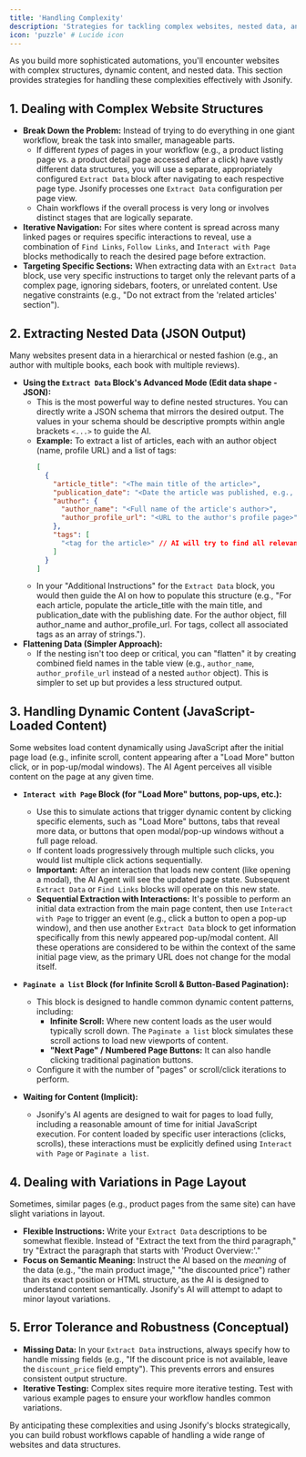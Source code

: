 ```yaml
---
title: 'Handling Complexity'
description: 'Strategies for tackling complex websites, nested data, and dynamic content in your Jsonify workflows.'
icon: 'puzzle' # Lucide icon
---
```


As you build more sophisticated automations, you'll encounter websites with complex structures, dynamic content, and nested data. This section provides strategies for handling these complexities effectively with Jsonify.

## 1. Dealing with Complex Website Structures

* **Break Down the Problem:** Instead of trying to do everything in one giant workflow, break the task into smaller, manageable parts.
    * If different *types* of pages in your workflow (e.g., a product listing page vs. a product detail page accessed after a click) have vastly different data structures, you will use a separate, appropriately configured `Extract Data` block after navigating to each respective page type. Jsonify processes one `Extract Data` configuration per page view.
    * Chain workflows if the overall process is very long or involves distinct stages that are logically separate.
* **Iterative Navigation:** For sites where content is spread across many linked pages or requires specific interactions to reveal, use a combination of `Find Links`, `Follow Links`, and `Interact with Page` blocks methodically to reach the desired page before extraction.
* **Targeting Specific Sections:** When extracting data with an `Extract Data` block, use very specific instructions to target only the relevant parts of a complex page, ignoring sidebars, footers, or unrelated content. Use negative constraints (e.g., "Do not extract from the 'related articles' section").

## 2. Extracting Nested Data (JSON Output)

Many websites present data in a hierarchical or nested fashion (e.g., an author with multiple books, each book with multiple reviews).

* **Using the `Extract Data` Block's Advanced Mode (Edit data shape - JSON):**
    * This is the most powerful way to define nested structures. You can directly write a JSON schema that mirrors the desired output. The values in your schema should be descriptive prompts within angle brackets `<...>` to guide the AI.
    * **Example:** To extract a list of articles, each with an author object (name, profile URL) and a list of tags:
        ```json
        [
          {
            "article_title": "<The main title of the article>",
            "publication_date": "<Date the article was published, e.g., YYYY-MM-DD>",
            "author": {
              "author_name": "<Full name of the article's author>",
              "author_profile_url": "<URL to the author's profile page>"
            },
            "tags": [
              "<tag for the article>" // AI will try to find all relevant tags and return them as a list of strings
            ]
          }
        ]
        ```
    * In your "Additional Instructions" for the `Extract Data` block, you would then guide the AI on how to populate this structure (e.g., "For each article, populate the article_title with the main title, and publication_date with the publishing date. For the author object, fill author_name and author_profile_url. For tags, collect all associated tags as an array of strings.").
* **Flattening Data (Simpler Approach):**
    * If the nesting isn't too deep or critical, you can "flatten" it by creating combined field names in the table view (e.g., `author_name`, `author_profile_url` instead of a nested `author` object). This is simpler to set up but provides a less structured output.

## 3. Handling Dynamic Content (JavaScript-Loaded Content)

Some websites load content dynamically using JavaScript after the initial page load (e.g., infinite scroll, content appearing after a "Load More" button click, or in pop-up/modal windows). The AI Agent perceives all visible content on the page at any given time.

* **`Interact with Page` Block (for "Load More" buttons, pop-ups, etc.):**
    * Use this to simulate actions that trigger dynamic content by clicking specific elements, such as "Load More" buttons, tabs that reveal more data, or buttons that open modal/pop-up windows without a full page reload.
    * If content loads progressively through multiple such clicks, you would list multiple click actions sequentially.
    * **Important:** After an interaction that loads new content (like opening a modal), the AI Agent will see the updated page state. Subsequent `Extract Data` or `Find Links` blocks will operate on this new state.
    * **Sequential Extraction with Interactions:** It's possible to perform an initial data extraction from the main page content, then use `Interact with Page` to trigger an event (e.g., click a button to open a pop-up window), and then use another `Extract Data` block to get information specifically from this newly appeared pop-up/modal content. All these operations are considered to be within the context of the same initial page view, as the primary URL does not change for the modal itself.

* **`Paginate a list` Block (for Infinite Scroll & Button-Based Pagination):**
    * This block is designed to handle common dynamic content patterns, including:
        * **Infinite Scroll:** Where new content loads as the user would typically scroll down. The `Paginate a list` block simulates these scroll actions to load new viewports of content.
        * **"Next Page" / Numbered Page Buttons:** It can also handle clicking traditional pagination buttons.
    * Configure it with the number of "pages" or scroll/click iterations to perform.
* **Waiting for Content (Implicit):**
    * Jsonify's AI agents are designed to wait for pages to load fully, including a reasonable amount of time for initial JavaScript execution. For content loaded by specific user interactions (clicks, scrolls), these interactions must be explicitly defined using `Interact with Page` or `Paginate a list`.

## 4. Dealing with Variations in Page Layout

Sometimes, similar pages (e.g., product pages from the same site) can have slight variations in layout.

* **Flexible Instructions:** Write your `Extract Data` descriptions to be somewhat flexible. Instead of "Extract the text from the third paragraph," try "Extract the paragraph that starts with 'Product Overview:'."
* **Focus on Semantic Meaning:** Instruct the AI based on the *meaning* of the data (e.g., "the main product image," "the discounted price") rather than its exact position or HTML structure, as the AI is designed to understand content semantically. Jsonify's AI will attempt to adapt to minor layout variations.

## 5. Error Tolerance and Robustness (Conceptual)

* **Missing Data:** In your `Extract Data` instructions, always specify how to handle missing fields (e.g., "If the discount price is not available, leave the `discount_price` field empty"). This prevents errors and ensures consistent output structure.
* **Iterative Testing:** Complex sites require more iterative testing. Test with various example pages to ensure your workflow handles common variations.

By anticipating these complexities and using Jsonify's blocks strategically, you can build robust workflows capable of handling a wide range of websites and data structures.
